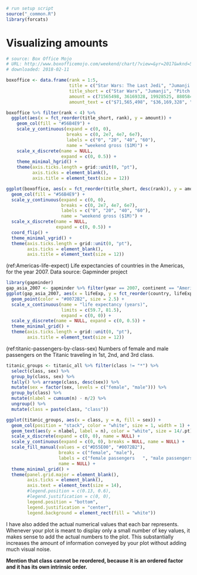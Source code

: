 ```r
# run setup script
source("_common.R")
library(forcats)
```


# Visualizing amounts

```r
# source: Box Office Mojo
# URL: http://www.boxofficemojo.com/weekend/chart/?view=&yr=2017&wknd=51&p=.htm
# downloaded: 2018-02-11

boxoffice <- data.frame(rank = 1:5,
                        title = c("Star Wars: The Last Jedi", "Jumanji: Welcome to the Jungle", "Pitch Perfect 3", "The Greatest Showman", "Ferdinand"),
                        title_short = c("Star Wars", "Jumanji", "Pitch Perfect 3", "Greatest Showman", "Ferdinand"),
                        amount = c(71565498, 36169328, 19928525, 8805843, 7316746),
                        amount_text = c("$71,565,498", "$36,169,328", "$19,928,525", "$8,805,843", "$7,316,746"))

boxoffice %>% filter(rank < 4) %>%
  ggplot(aes(x = fct_reorder(title_short, rank), y = amount)) +
    geom_col(fill = "#56B4E9") +
    scale_y_continuous(expand = c(0, 0),
                       breaks = c(0, 2e7, 4e7, 6e7),
                       labels = c("0", "20", "40", "60"),
                       name = "weekend gross ($1M)") +
    scale_x_discrete(name = NULL,
                     expand = c(0, 0.5)) +
    theme_minimal_hgrid() +
    theme(axis.ticks.length = grid::unit(0, "pt"),
          axis.ticks = element_blank(),
          axis.title = element_text(size = 12))
```

```r

ggplot(boxoffice, aes(x = fct_reorder(title_short, desc(rank)), y = amount)) +
  geom_col(fill = "#56B4E9") +
  scale_y_continuous(expand = c(0, 0),
                     breaks = c(0, 2e7, 4e7, 6e7),
                     labels = c("0", "20", "40", "60"),
                     name = "weekend gross ($1M)") +
  scale_x_discrete(name = NULL,
                   expand = c(0, 0.5)) +
  coord_flip() +
  theme_minimal_vgrid() +
  theme(axis.ticks.length = grid::unit(0, "pt"),
        axis.ticks = element_blank(),
        axis.title = element_text(size = 12))
```


(ref:Americas-life-expect) Life expectancies of countries in the Americas, for the year 2007. Data source: Gapminder project

```r
library(gapminder)
gap_asia_2007 <- gapminder %>% filter(year == 2007, continent == "Americas")
ggplot(gap_asia_2007, aes(x = lifeExp, y = fct_reorder(country, lifeExp))) +
  geom_point(color = "#0072B2", size = 2.5) +
  scale_x_continuous(name = "life expectancy (years)",
                     limits = c(59.7, 81.5),
                     expand = c(0, 0)) +
  scale_y_discrete(name = NULL, expand = c(0, 0.5)) +
  theme_minimal_grid() +
  theme(axis.ticks.length = grid::unit(0, "pt"),
        axis.title = element_text(size = 12))
```


(ref:titanic-passengers-by-class-sex) Numbers of female and male passengers on the Titanic traveling in 1st, 2nd, and 3rd class.

```r
titanic_groups <- titanic_all %>% filter(class != "*") %>% 
  select(class, sex) %>% 
  group_by(class, sex) %>% 
  tally() %>% arrange(class, desc(sex)) %>%
  mutate(sex = factor(sex, levels = c("female", "male"))) %>%
  group_by(class) %>%
  mutate(nlabel = cumsum(n) - n/2) %>%
  ungroup() %>%
  mutate(class = paste(class, "class"))

ggplot(titanic_groups, aes(x = class, y = n, fill = sex)) +
  geom_col(position = "stack", color = "white", size = 1, width = 1) +
  geom_text(aes(y = nlabel, label = n), color = "white", size = 14/.pt) +
  scale_x_discrete(expand = c(0, 0), name = NULL) +
  scale_y_continuous(expand = c(0, 0), breaks = NULL, name = NULL) +
  scale_fill_manual(values = c("#D55E00", "#0072B2"),
                    breaks = c("female", "male"),
                    labels = c("female passengers   ", "male passengers"),
                    name = NULL) +
  theme_minimal_grid() +
  theme(panel.grid.major = element_blank(),
        axis.ticks = element_blank(),
        axis.text = element_text(size = 14),
        #legend.position = c(0.13, 0.6),
        #legend.justification = c(0, 0),
        legend.position = "bottom",
        legend.justification = "center",
        legend.background = element_rect(fill = "white"))
```


I have also added the actual numerical values that each bar represents. Whenever your plot is meant to display only a small number of key values, it makes sense to add the actual numbers to the plot. This substantially increases the amount of information conveyed by your plot without adding much visual noise.

**Mention that class cannot be reordered, because it is an ordered factor and it has its own intrinsic order.**
